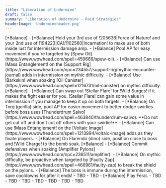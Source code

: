 ```yaml
---
title: "Liberation of Undermine"
draft: false
summary: "Liberation of Undermine - Raid Strategies"
headerImage: 'Undermineheader.png'
---
```


<BossCard title="Vexie and the Geargrinders" id="225821">
[*Balance] <Talents name={"Vexie Talents"} talents={"CYGAkuH5GdQpDrgY32rlVGnyqBAAAAAAAAAAAAAAAAAALUmlMGzMwDYWYZmZAzMbzsMz2MWYmZGzyMGjZM2wCDwAstNWw0MzyoAAQAsxMzMgNjhB"}/>
- [*Balance] Hold your 3rd use of !205636|Force of Nature! and your 2nd use of !194223|CA!/!102560|Incarnation! to make use of both inside lust for intermission damage amp.
- [*Balance] Pool AP for easy movement if you're targeted by [Spew Oil](https://www.wowhead.com/spell=459666/spew-oil).
- [*Balance] Can use !Mass Entanglement! on the [Support Rig](https://www.wowhead.com/npc=234557/support-rig/mythic-encounter-journal) adds in intermission on mythic difficulty.
- [*Balance] Use !Barkskin! when soaking [Oil Canister](https://www.wowhead.com/spell=1216731/oil-canister) on mythic difficulty.
</BossCard>

<BossCard title="Cauldron of Carnage" id="229181">
[*Balance] <Talents name={"Cauldron Talents"} talents={"CYGAkuH5GdQpDrgY32rlVGnyqBAAAAAAAAAAAAAAAAAALUmlMGzMwDYWYZmZAzMbjlZ2mxCzMzYWmxMjZM2wGDwAstNWw0MzyoAAQAsZmZmBsZgB"}/>
- [*Balance] Can swap out !Stellar Flare! for !Wild Surges! if it makes the fight easier for you. !Stellar Flare! can gain some value in intermission if you manage to keep it up on both targets.
- [*Balance] On Torq (gorilla) side, pool AP for easier movement to better dodge swirlies before boss uses [Thunderdrum Salvo](https://www.wowhead.com/spell=463840/thunderdrum-salvo). **Do not get cut off and don't cut off others with your swirlie!**
- [*Balance] Can use !Mass Entanglement! on the [Voltaic Image](https://www.wowhead.com/spell=1213994/voltaic-image) adds as they fixate players.
- [*Balance] On Flarendo (dino) side, position close to boss and !Wild Charge! to the bomb soak.
</BossCard>

<BossCard title="Rik Reverb" image="raids/undermine/rikreverb.webp">
[*Balance] <Talents name={"Rik Reverb Talents"} talents={"CYGAAAAAAAAAAAAAAAAAAAAAAAAAAAAAAAAAAAAAAAAALUmtMGzMwDYWYZmZAmZbmlZ2mxCzMzYWmxYMjxGWYAGgttxCmmZWGAAAAsZmxMgNjZM"}/>
- [*Balance] Commit defensives when soaking [Amplifier Pylons](https://www.wowhead.com/npc=236511/amplifier). 
- [*Balance] On mythic difficulty, be proactive when targeted by [Faulty Zap](https://www.wowhead.com/spell=466961/faulty-zap) to break the shield on the pylons.
- [*Balance] The boss is immune during the intermission, save cooldowns for after it ends!
</BossCard>

<BossCard title="Stix Bunkjunker" id="230322">
- TBD 
- TBD 
</BossCard>

<BossCard title="Sprocketmonger Lockenstock" id="230583">
- [*Balance] Play Feral.
- TBD 
</BossCard>

<BossCard title="One-Armed Bandit" id='228458'>
- TBD 
- TBD
</BossCard>

<BossCard title="Mugzee" id='229953'>
- TBD
- TBD
</BossCard>
 
<BossCard title="Chrome King Gallywix" image="raids/undermine/gallywix.png">
- TBD 
- TBD
</BossCard>
